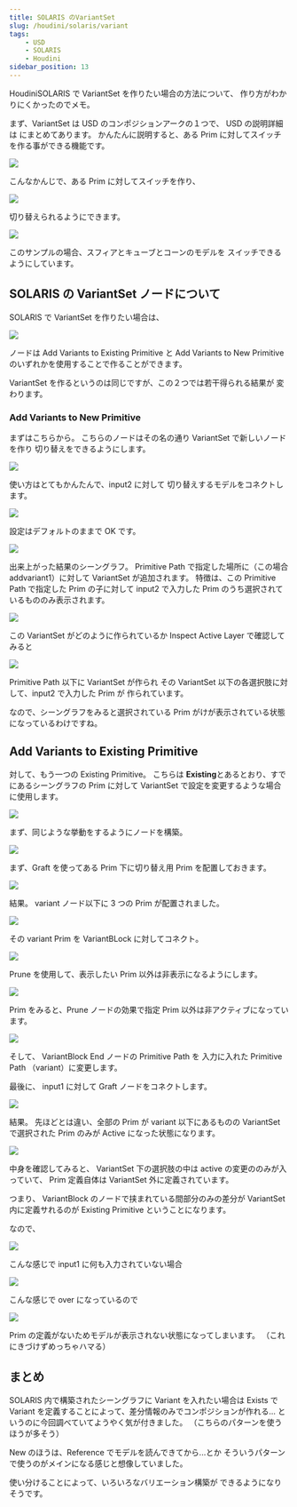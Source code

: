 ```yaml
---
title: SOLARIS のVariantSet
slug: /houdini/solaris/variant
tags:
    - USD
    - SOLARIS
    - Houdini
sidebar_position: 13
---
```


HoudiniSOLARIS で VariantSet を作りたい場合の方法について、
作り方がわかりにくかったのでメモ。

まず、VariantSet は USD のコンポジションアークの１つで、
USD の説明詳細は <AutoLinkTitle url="/usd/variant" /> にまとめてあります。
かんたんに説明すると、ある Prim に対してスイッチを作る事ができる機能です。

![](https://gyazo.com/bb23a224f991cad38ad858df64f25869.png)

こんなかんじで、ある Prim に対してスイッチを作り、

![](https://gyazo.com/26784267376a283397f2db3862844b3f.png)

切り替えられるようにできます。

![](https://i.gyazo.com/751b299f50f6ed910a1e217ff5b70d43.gif)

このサンプルの場合、スフィアとキューブとコーンのモデルを
スイッチできるようにしています。

## SOLARIS の VariantSet ノードについて

SOLARIS で VariantSet を作りたい場合は、

![](https://gyazo.com/3b7be98df33dd78273bae3bc92fa30e1.png)

ノードは Add Variants to Existing Primitive と Add Variants to New Primitive
のいずれかを使用することで作ることができます。

VariantSet を作るというのは同じですが、この２つでは若干得られる結果が
変わります。

### Add Variants to New Primitive

まずはこちらから。
こちらのノードはその名の通り VariantSet で新しいノードを作り
切り替えをできるようにします。

![](https://gyazo.com/60eec0c7b4ec69a83977802e848c406b.png)

使い方はとてもかんたんで、input2 に対して
切り替えするモデルをコネクトします。

![](https://gyazo.com/a8a56691990a618966a0cd70f1f222f5.png)

設定はデフォルトのままで OK です。

![](https://gyazo.com/777fc35410d45c093a539158d6c4751d.png)

出来上がった結果のシーングラフ。
Primitive Path で指定した場所に（この場合 addvariant1）に対して
VariantSet が追加されます。
特徴は、この Primitive Path で指定した Prim の子に対して
input2 で入力した Prim のうち選択されているもののみ表示されます。

![](https://gyazo.com/53e8916a6c123f44d5cfe241ee0fbbb2.png)

この VariantSet がどのように作られているか Inspect Active Layer で確認してみると

![](https://gyazo.com/05fd6550411584192ded23c7b31ea5b9.png)

Primitive Path 以下に VariantSet が作られ
その VariantSet 以下の各選択肢に対して、input2 で入力した Prim が
作られています。

なので、シーングラフをみると選択されている Prim がけが表示されている状態
になっているわけですね。

## Add Variants to Existing Primitive

対して、もう一つの Existing Primitive。
こちらは **Existing**とあるとおり、すでにあるシーングラフの Prim に対して
VariantSet で設定を変更するような場合に使用します。

![](https://gyazo.com/3f8712bb1342f8d9caaa600e951e9bf6.png)

まず、同じような挙動をするようにノードを構築。

![](https://gyazo.com/f8c14d85736dfa564e3d2286257f630c.png)

まず、Graft を使ってある Prim 下に切り替え用 Prim を配置しておきます。

![](https://gyazo.com/cf8a97378381f15c9c772cd3f97494dd.png)

結果。
variant ノード以下に 3 つの Prim が配置されました。

![](https://gyazo.com/0a7fab22efbbc5cbe476694848041d99.png)

その variant Prim を VariantBLock に対してコネクト。

![](https://gyazo.com/dec82c4bac1eeab14f42722fcdd67ac2.png)

Prune を使用して、表示したい Prim 以外は非表示になるようにします。

![](https://gyazo.com/65fcd5ba01e8a7938278b551cdd04298.png)

Prim をみると、Prune ノードの効果で指定 Prim 以外は非アクティブになっています。

![](https://gyazo.com/b90315e4bb020644f4d1a23bc9569db0.png)

そして、 VariantBlock End ノードの Primitive Path を
入力に入れた Primitive Path （variant）に変更します。

最後に、 input1 に対して Graft ノードをコネクトします。

![](https://gyazo.com/97e40f697a2b3c86832e44219be01819.png)

結果。
先ほどとは違い、全部の Prim が variant 以下にあるものの
VariantSet で選択された Prim のみが Active になった状態になります。

![](https://gyazo.com/791591ce7dd1710b6357ea9d95b102d8.png)

中身を確認してみると、
VariantSet 下の選択肢の中は active の変更ののみが入っていて、
Prim 定義自体は VariantSet 外に定義されています。

つまり、 VariantBlock のノードで挟まれている間部分のみの差分が
VariantSet 内に定義サれるのが Existing Primitive ということになります。

なので、

![](https://gyazo.com/e11e073c2c7772f87b1cd0711f89b712.png)

こんな感じで input1 に何も入力されていない場合

![](https://gyazo.com/6156a4d7b32af5b13cf8af77118c6f51.png)

こんな感じで over になっているので

![](https://gyazo.com/ecebf14b25fc0e20a4a0937a4962d476.png)

Prim の定義がないためモデルが表示されない状態になってしまいます。
（これにきづけずめっちゃハマる）

## まとめ

SOLARIS 内で構築されたシーングラフに Variant を入れたい場合は Exists で
Variant を定義することによって、差分情報のみでコンポジションが作れる...
というのに今回調べていてようやく気が付きました。
（こちらのパターンを使うほうが多そう）

New のほうは、Reference でモデルを読んできてから...とか
そういうパターンで使うのがメインになる感じと想像していました。

使い分けることによって、いろいろなバリエーション構築が
できるようになりそうです。
